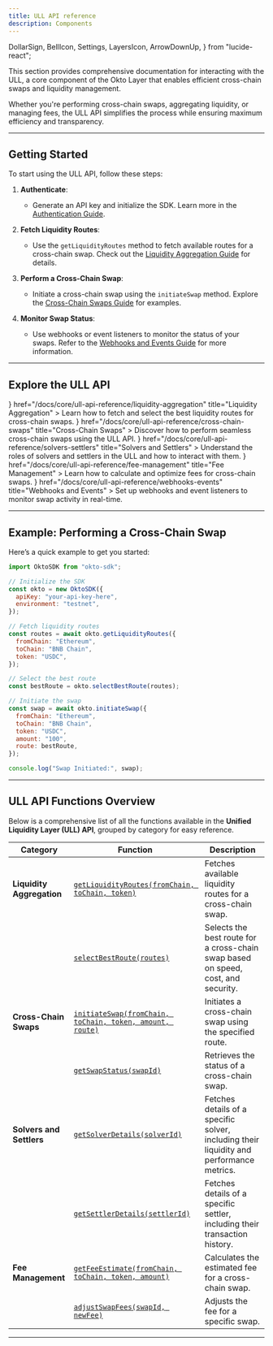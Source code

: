 ```yaml
---
title: ULL API reference
description: Components
---
```


  DollarSign,
  BellIcon,
  Settings,
  LayersIcon,
  ArrowDownUp,
} from "lucide-react";

This section provides comprehensive documentation for interacting with the ULL, a core component of the Okto Layer that enables efficient cross-chain swaps and liquidity management.

Whether you're performing cross-chain swaps, aggregating liquidity, or managing fees, the ULL API simplifies the process while ensuring maximum efficiency and transparency.

---

## Getting Started

To start using the ULL API, follow these steps:

1. **Authenticate**:

   - Generate an API key and initialize the SDK. Learn more in the [Authentication Guide](/docs/core/dwn-api-reference/authentication).

2. **Fetch Liquidity Routes**:

   - Use the `getLiquidityRoutes` method to fetch available routes for a cross-chain swap. Check out the [Liquidity Aggregation Guide](/docs/core/ull-api-reference/liquidity-aggregation) for details.

3. **Perform a Cross-Chain Swap**:

   - Initiate a cross-chain swap using the `initiateSwap` method. Explore the [Cross-Chain Swaps Guide](/docs/core/ull-api-reference/cross-chain-swaps) for examples.

4. **Monitor Swap Status**:
   - Use webhooks or event listeners to monitor the status of your swaps. Refer to the [Webhooks and Events Guide](/docs/core/ull-api-reference/webhooks-events) for more information.

---

## Explore the ULL API

<Cards>
  <Card
    icon={<LayersIcon />}
    href="/docs/core/ull-api-reference/liquidity-aggregation"
    title="Liquidity Aggregation"
  >
    Learn how to fetch and select the best liquidity routes for cross-chain
    swaps.
  </Card>
  <Card
    icon={<ArrowDownUp />}
    href="/docs/core/ull-api-reference/cross-chain-swaps"
    title="Cross-Chain Swaps"
  >
    Discover how to perform seamless cross-chain swaps using the ULL API.
  </Card>
  <Card
    icon={<Settings />}
    href="/docs/core/ull-api-reference/solvers-settlers"
    title="Solvers and Settlers"
  >
    Understand the roles of solvers and settlers in the ULL and how to interact
    with them.
  </Card>
  <Card
    icon={<DollarSign />}
    href="/docs/core/ull-api-reference/fee-management"
    title="Fee Management"
  >
    Learn how to calculate and optimize fees for cross-chain swaps.
  </Card>
  <Card
    icon={<BellIcon />}
    href="/docs/core/ull-api-reference/webhooks-events"
    title="Webhooks and Events"
  >
    Set up webhooks and event listeners to monitor swap activity in real-time.
  </Card>
</Cards>

---

## Example: Performing a Cross-Chain Swap

Here’s a quick example to get you started:

```javascript
import OktoSDK from "okto-sdk";

// Initialize the SDK
const okto = new OktoSDK({
  apiKey: "your-api-key-here",
  environment: "testnet",
});

// Fetch liquidity routes
const routes = await okto.getLiquidityRoutes({
  fromChain: "Ethereum",
  toChain: "BNB Chain",
  token: "USDC",
});

// Select the best route
const bestRoute = okto.selectBestRoute(routes);

// Initiate the swap
const swap = await okto.initiateSwap({
  fromChain: "Ethereum",
  toChain: "BNB Chain",
  token: "USDC",
  amount: "100",
  route: bestRoute,
});

console.log("Swap Initiated:", swap);
```

---

## ULL API Functions Overview

Below is a comprehensive list of all the functions available in the **Unified Liquidity Layer (ULL) API**, grouped by category for easy reference.

| **Category**              | **Function**                                                                                                               | **Description**                                                                          |
| ------------------------- | -------------------------------------------------------------------------------------------------------------------------- | ---------------------------------------------------------------------------------------- |
| **Liquidity Aggregation** | [`getLiquidityRoutes(fromChain, toChain, token)`](/docs/core/ull-api-reference/liquidity-aggregation#get-liquidity-routes) | Fetches available liquidity routes for a cross-chain swap.                               |
|                           | [`selectBestRoute(routes)`](/docs/core/ull-api-reference/liquidity-aggregation#select-best-route)                          | Selects the best route for a cross-chain swap based on speed, cost, and security.        |
| **Cross-Chain Swaps**     | [`initiateSwap(fromChain, toChain, token, amount, route)`](/docs/core/ull-api-reference/cross-chain-swaps#initiate-swap)   | Initiates a cross-chain swap using the specified route.                                  |
|                           | [`getSwapStatus(swapId)`](/docs/core/ull-api-reference/cross-chain-swaps#get-swap-status)                                  | Retrieves the status of a cross-chain swap.                                              |
| **Solvers and Settlers**  | [`getSolverDetails(solverId)`](/docs/core/ull-api-reference/solvers-settlers#get-solver-details)                           | Fetches details of a specific solver, including their liquidity and performance metrics. |
|                           | [`getSettlerDetails(settlerId)`](/docs/core/ull-api-reference/solvers-settlers#get-settler-details)                        | Fetches details of a specific settler, including their transaction history.              |
| **Fee Management**        | [`getFeeEstimate(fromChain, toChain, token, amount)`](/docs/core/ull-api-reference/fee-management#get-fee-estimate)        | Calculates the estimated fee for a cross-chain swap.                                     |
|                           | [`adjustSwapFees(swapId, newFee)`](/docs/core/ull-api-reference/fee-management#adjust-swap-fees)                           | Adjusts the fee for a specific swap.                                                     |

---
